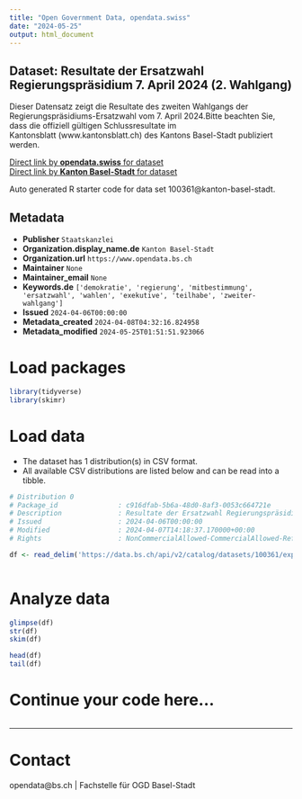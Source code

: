 ```yaml
---
title: "Open Government Data, opendata.swiss"
date: "2024-05-25"
output: html_document
---
```


## Dataset: Resultate der Ersatzwahl Regierungspräsidium 7. April 2024 (2. Wahlgang)

Dieser Datensatz zeigt die Resultate des zweiten Wahlgangs der Regierungspräsidiums-Ersatzwahl vom 7. April 2024.Bitte beachten Sie, dass die offiziell gültigen Schlussresultate im Kantonsblatt (www.kantonsblatt.ch) des Kantons Basel-Stadt publiziert werden.

[Direct link by **opendata.swiss** for dataset](https://opendata.swiss/de/dataset/resultate-der-ersatzwahl-regierungsprasidium-7-april-2024-2-wahlgang)<br>
[Direct link by **Kanton Basel-Stadt** for dataset](https://data.bs.ch/explore/dataset/100361/)

Auto generated R starter code for data set 100361@kanton-basel-stadt.

## Metadata

- **Publisher** `Staatskanzlei`
- **Organization.display_name.de** `Kanton Basel-Stadt`
- **Organization.url** `https://www.opendata.bs.ch`
- **Maintainer** `None`
- **Maintainer_email** `None`
- **Keywords.de** `['demokratie', 'regierung', 'mitbestimmung', 'ersatzwahl', 'wahlen', 'exekutive', 'teilhabe', 'zweiter-wahlgang']`
- **Issued** `2024-04-06T00:00:00`
- **Metadata_created** `2024-04-08T04:32:16.824958`
- **Metadata_modified** `2024-05-25T01:51:51.923066`


# Load packages

```r

library(tidyverse)
library(skimr)

```

# Load data

-   The dataset has 1 distribution(s) in CSV format.
-   All available CSV distributions are listed below and can be read into a tibble.

```r

# Distribution 0
# Package_id               : c916dfab-5b6a-48d0-8af3-0053c664721e
# Description              : Resultate der Ersatzwahl Regierungspräsidium 7. April 2024 (2. Wahlgang) (csv)
# Issued                   : 2024-04-06T00:00:00
# Modified                 : 2024-04-07T14:18:37.170000+00:00
# Rights                   : NonCommercialAllowed-CommercialAllowed-ReferenceRequired

df <- read_delim('https://data.bs.ch/api/v2/catalog/datasets/100361/exports/csv')



```

# Analyze data

```r

glimpse(df)
str(df)
skim(df)

head(df)
tail(df)

```

# Continue your code here...

```r

```

------------------------------------------------------------------------

# Contact

opendata@bs.ch | Fachstelle für OGD Basel-Stadt
